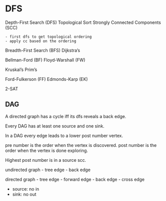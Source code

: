 # DFS



Depth-First Search (DFS)
Topological Sort
Strongly Connected Components (SCC)

    - first dfs to get topological ordering
    - apply cc based on the ordering



Breadth-First Search (BFS)
Dijkstra's


Bellman-Ford (BF)
Floyd-Warshall (FW)


Kruskal's
Prim's


Ford-Fulkerson (FF)
Edmonds-Karp (EK)


2-SAT


## DAG

A directed graph has a cycle iff its dfs reveals a back edge.

Every DAG has at least one source and one sink.

In a DAG every edge leads to a lower post number vertex.



pre number is the order when the vertex is discovered.
post number is the order when the vertex is done exploring.



Highest post number is in a source scc.


undirected graph
- tree edge
- back edge 

directed graph
- tree edge
- forward edge
- back edge
- cross edge


- source: no in
- sink: no out